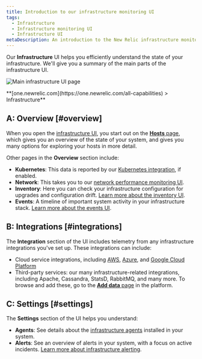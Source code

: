 ```yaml
---
title: Introduction to our infrastructure monitoring UI
tags:
  - Infrastructure
  - Infrastructure monitoring UI
  - Infrastructure UI
metaDescription: An introduction to the New Relic infrastructure monitoring UI pages. 
---
```



Our **Infrastructure** UI helps you efficiently understand the state of your infrastructure. We'll give you a summary of the main parts of the infrastructure UI. 

<img
  title="Main infrastructure UI page"
  alt="Main infrastructure UI page"
  src={infrastructureMainUi}
/>

<figcaption>
  **[one.newrelic.com](https://one.newrelic.com/all-capabilities) > Infrastructure**
</figcaption>

## A: Overview [#overview] 

When you open the [infrastructure UI](https://one.newrelic.com/infra/infrastructure/hosts), you start out on the [**Hosts** page](/docs/infrastructure/infrastructure-ui-pages/infra-hosts-ui-page), which gives you an overview of the state of your system, and gives you many options for exploring your hosts in more detail. 

Other pages in the **Overview** section include: 

* **Kubernetes**: This data is reported by our [Kubernetes integration](/docs/kubernetes-pixie/kubernetes-integration/get-started/introduction-kubernetes-integration), if enabled. 
* **Network**: This takes you to our [network performance monitoring UI](/docs/network-performance-monitoring/get-started/npm-introduction). 
* **Inventory**: Here you can check your infrastructure configuration for upgrades and configuration drift. [Learn more about the inventory UI](/docs/infrastructure/infrastructure-ui-pages/infrastructure-inventory-page-search-your-entire-infrastructure).
* **Events**: A timeline of important system activity in your infrastructure stack. [Learn more about the events UI](/docs/infrastructure/infrastructure-ui-pages/infrastructure-events-page-live-feed-every-config-change).

## B: Integrations [#integrations]

The **Integration** section of the UI includes telemetry from any infrastructure integrations you've set up. These integrations can include: 

* Cloud service integrations, including [AWS](/docs/infrastructure/amazon-integrations/get-started/introduction-aws-integrations), [Azure](/docs/infrastructure/microsoft-azure-integrations/get-started/introduction-azure-monitoring-integrations), and [Google Cloud Platform](/docs/infrastructure/google-cloud-platform-integrations/get-started/introduction-google-cloud-platform-integrations) 
* Third-party services: our many infrastructure-related integrations, including Apache, Cassandra, StatsD, RabbitMQ, and many more. To browse and add these, go to the [**Add data** page](https://newrelic.com/instant-observability?category=infrastructure-and-os) in the platform. 

## C: Settings [#settings] 

The **Settings** section of the UI helps you understand: 

* **Agents**: See details about the [infrastructure agents](/docs/infrastructure/install-infrastructure-agent/get-started/install-infrastructure-agent) installed in your system. 
* **Alerts**: See an overview of alerts in your system, with a focus on active incidents. [Learn more about infrastructure alerting](/docs/infrastructure/new-relic-infrastructure/infrastructure-alert-conditions/infrastructure-alerts-add-edit-or-view-host-alert-information). 
